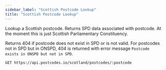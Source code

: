 ```yaml
---
sidebar_label: "Scottish Postcode Lookup"
title: "Scottish Postcode Lookup"
---
```


Lookup a Scottish postcode. Returns SPD data associated with postcode. At the moment this is just Scottish Parliamentary Constituency.

Returns 404 if postcode does not exist in SPD or is not valid. For postcodes not in SPD but in ONSPD, 404 is returned with error message `Postcode exists in ONSPD but not in SPD`.

```get
GET https://api.postcodes.io/scotland/postcodes/:postcode
```
